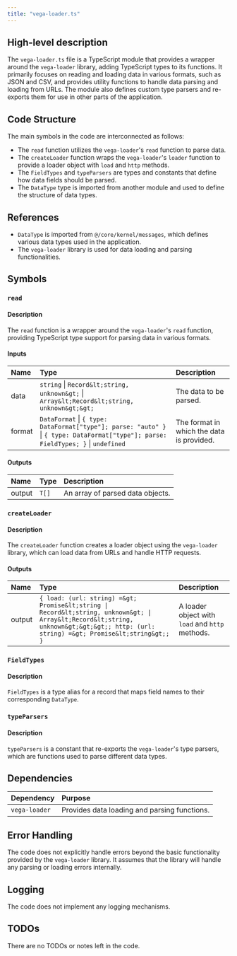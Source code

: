 ```yaml
---
title: "vega-loader.ts"
---
```


## High-level description

The `vega-loader.ts` file is a TypeScript module that provides a wrapper around the `vega-loader` library, adding TypeScript types to its functions. It primarily focuses on reading and loading data in various formats, such as JSON and CSV, and provides utility functions to handle data parsing and loading from URLs. The module also defines custom type parsers and re-exports them for use in other parts of the application.

## Code Structure

The main symbols in the code are interconnected as follows:
- The `read` function utilizes the `vega-loader`'s `read` function to parse data.
- The `createLoader` function wraps the `vega-loader`'s `loader` function to provide a loader object with `load` and `http` methods.
- The `FieldTypes` and `typeParsers` are types and constants that define how data fields should be parsed.
- The `DataType` type is imported from another module and used to define the structure of data types.

## References

- `DataType` is imported from `@/core/kernel/messages`, which defines various data types used in the application.
- The `vega-loader` library is used for data loading and parsing functionalities.

## Symbols

### `read`
#### Description
The `read` function is a wrapper around the `vega-loader`'s `read` function, providing TypeScript type support for parsing data in various formats.

#### Inputs
| Name   | Type                                                                 | Description                                      |
|:-------|:---------------------------------------------------------------------|:-------------------------------------------------|
| data   | `string` \| `Record&lt;string, unknown&gt;` \| `Array&lt;Record&lt;string, unknown&gt;&gt;` | The data to be parsed.                           |
| format | `DataFormat` \| `{ type: DataFormat["type"]; parse: "auto" }` \| `{ type: DataFormat["type"]; parse: FieldTypes; }` \| `undefined` | The format in which the data is provided.        |

#### Outputs
| Name   | Type  | Description                                      |
|:-------|:------|:-------------------------------------------------|
| output | `T[]` | An array of parsed data objects.                 |

### `createLoader`
#### Description
The `createLoader` function creates a loader object using the `vega-loader` library, which can load data from URLs and handle HTTP requests.

#### Outputs
| Name   | Type                                                                 | Description                                      |
|:-------|:---------------------------------------------------------------------|:-------------------------------------------------|
| output | `{ load: (url: string) =&gt; Promise&lt;string \| Record&lt;string, unknown&gt; \| Array&lt;Record&lt;string, unknown&gt;&gt;&gt;; http: (url: string) =&gt; Promise&lt;string&gt;; }` | A loader object with `load` and `http` methods.  |

### `FieldTypes`
#### Description
`FieldTypes` is a type alias for a record that maps field names to their corresponding `DataType`.

### `typeParsers`
#### Description
`typeParsers` is a constant that re-exports the `vega-loader`'s type parsers, which are functions used to parse different data types.

## Dependencies

| Dependency   | Purpose                                      |
|:-------------|:---------------------------------------------|
| `vega-loader`| Provides data loading and parsing functions. |

## Error Handling

The code does not explicitly handle errors beyond the basic functionality provided by the `vega-loader` library. It assumes that the library will handle any parsing or loading errors internally.

## Logging

The code does not implement any logging mechanisms.

## TODOs

There are no TODOs or notes left in the code.